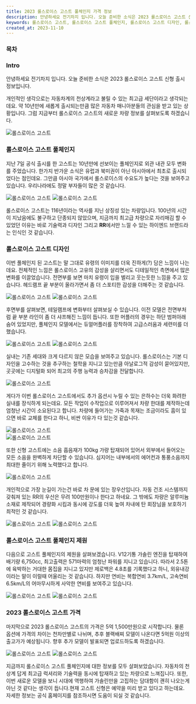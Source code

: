 ```yaml
---
title: 2023 롤스로이스 고스트 풀체인지 가격 정보
description: 안녕하세요 전기차지 입니다. 오늘 준비한 소식은 2023 롤스로이스 고스트 신형 출시 정보입니다. 개인적인 생각으로는 자동차계의 천상계라고 불릴 수 있는 최고급 세단이라고 생각되는데요. 약 10년만에 새롭게 출시되는만큼 많은 자동차 매니아분들의 관심을 받고 있는 상황입니다.
keywords: 롤스로이스 고스트, 롤스로이스 고스트 풀체인지, 롤스로이스 고스트 디자인, 롤스로이스 고스트 가격, 롤스로이스 고스츠 성능, 롤스로이스 고스트 가격
created_at: 2023-11-10
---
```


### 목차

### Intro

안녕하세요 전기차지 입니다. 오늘 준비한 소식은 2023 롤스로이스 고스트 신형 출시 정보입니다.

개인적인 생각으로는 자동차계의 천상계라고 불릴 수 있는 최고급 세단이라고 생각되는데요. 약 10년만에 새롭게 출시되는만큼 많은 자동차 매니아분들의 관심을 받고 있는 상황입니다. 그럼 지금부터 롤스로이스 고스트의 새로운 차량 정보를 살펴보도록 하겠습니다.

<Image src='rolls-royce-ghost/01.jpg' alt='롤스로이스 고스트' />

### 롤스로이스 고스트 풀체인지

지난 7일 공식 출시를 한 고스트는 10년만에 선보이는 풀체인지로 외관 내관 모두 변화를 주었습니다. 한가지 반가운 소식은 유럽과 북미권이 아닌 아시아에서 최초로 출시되었다는 점인데요. 그만큼 아시아 국가에서 롤스로이스의 수요도가 높다는 것을 보여주고 있습니다. 우리나라에도 정말 부자들이 많은 것 같습니다.

<div style={{ display: 'flex' }}>
  <Image src='rolls-royce-ghost/02.jpg' alt='롤스로이스 고스트' orientation='square' width='half' />
  <Image src='rolls-royce-ghost/03.jpg' alt='롤스로이스 고스트' orientation='square' width='half' />
</div>

롤스로이스 고스트는 116년이라는 역사를 지닌 상징성 있는 차량입니다. 100년의 시간이 지났음에도 불구하고 단종되지 않았으며, 지금까지 최고급 차량으로 자리매김 할 수 있었던 이유는 바로 기술력과 디자인 그리고 **RR**에서만 느낄 수 있는 하이엔드 브랜드라는 인식인 것 같습니다.

### 롤스로이스 고스트 디자인

이번 풀체인지 된 고스트는 말 그대로 유령의 이미지를 더욱 진하게(?) 담은 느낌이 나는데요. 전체적인 느낌은 롤스로이스 고유의 감성을 살리면서도 디테일적인 측면에서 많은 변화를 이끌었습니다. 전면부를 보면 마치 유령이 입을 벌리고 웃는듯한 느낌을 주고 있습니다. 헤드램프 끝 부분이 올라가면서 좀 더 스포티한 감성을 더해주는 것 같습니다.

<div style={{ display: 'flex' }}>
  <Image src='rolls-royce-ghost/04.jpg' alt='롤스로이스 고스트' orientation='square' width='half' />
  <Image src='rolls-royce-ghost/05.jpg' alt='롤스로이스 고스트' orientation='square' width='half' />
</div>

후면부를 살펴보면, 테일램프에 변화부터 살펴보실 수 있습니다. 이전 모델은 전면부처럼 끝 부분 라인이 좀 더 샤프해진 느낌이 듭니다. 또한 머플러의 경우는 하단 범퍼아래 숨어 있었지만, 풀체인지 모델에서는 듀얼머플러를 장착하여 고급스러움과 세련미를 더했습니다.

<div style={{ display: 'flex' }}>
  <Image src='rolls-royce-ghost/06.jpg' alt='롤스로이스 고스트' orientation='square' width='half' />
  <Image src='rolls-royce-ghost/07.jpg' alt='롤스로이스 고스트' orientation='square' width='half' />
</div>

실내는 기존 세대와 크게 다르지 않은 모습을 보여주고 있습니다. 롤스로이스는 기본 디자인을 고수하는 것을 추구하는 철학을 지니고 있는만큼 아날로그적 감성이 묻어있지만, 곳곳에는 디지털화 되어 최고의 주행 능력과 승차감을 전달합니다.

<Image src='rolls-royce-ghost/08.jpg' alt='롤스로이스 고스트' />

게다가 이번 롤스로이스 고스트에서도 추가 옵션시 누릴 수 있는 은하수는 더욱 화려한 실내를 장식하게 되는데요. 모든 작업이 수작업으로 이루어져서 차량 한대를 제작하는데 엄청난 시간이 소요된다고 합니다. 차량에 들어가는 가죽과 목재는 조금이라도 흠이 있으면 바로 교체를 한다고 하니, 비싼 이유가 다 있는것 같습니다.

<Image src='rolls-royce-ghost/09.jpg' alt='롤스로이스 고스트' />
<br />
<Image src='rolls-royce-ghost/10.jpg' alt='롤스로이스 고스트' />

또한 신형 고스트에는 소음 흡음재가 100kg 가량 탑재되어 있어서 외부에서 들어오는 모든 소음을 완벽하게 차단할 수 있습니다. 심지어는 내부에서의 에어컨과 통풍소음까지 최대한 줄이기 위해 노력했다고 합니다.

<Image src='rolls-royce-ghost/11.jpg' alt='롤스로이스 고스트' />

개인적으로 가장 눈길이 가는건 바로 차 문에 있는 장우산입니다. 자동 건조 시스템까지 갖춰져 있는 RR의 우산은 무려 100만원이나 한다고 하네요. 그 밖에도 차량은 알루미늄 소재로 제작되어 경량화 시킴과 동시에 강도를 더욱 높여 차내에 탄 회장님을 보호하기 최적인 것 같습니다.

<div style={{ display: 'flex' }}>
  <Image src='rolls-royce-ghost/12.jpg' alt='롤스로이스 고스트' orientation='square' width='half' />
  <Image src='rolls-royce-ghost/13.jpg' alt='롤스로이스 고스트' orientation='square' width='half' />
</div>

### 롤스로이스 고스트 풀체인지 제원

다음으로 고스트 풀체인지의 제원을 살펴보겠습니다. V12기통 가솔린 엔진을 탑재하여 배기량 6,750cc, 최고출력은 571마력의 엄청난 파워를 지니고 있습니다. 따라서 2.5톤에 육박하는 거대한 몸집을 지니고 있지만 제로백은 4.8초를 기록했다고 하니, 외유내강이라는 말이 이럴때 어울리는 것 같습니다. 하지만 연비는 복합연비 3.7km/L, 고속연비 6.5km/L의 어마무시하게 사악한 연비를 보여주고 있습니다.

<div style={{ display: 'flex' }}>
  <Image src='rolls-royce-ghost/14.jpg' alt='롤스로이스 고스트' orientation='square' width='half' />
  <Image src='rolls-royce-ghost/15.jpg' alt='롤스로이스 고스트' orientation='square' width='half' />
</div>

### 2023 롤스로이스 고스트 가격

마지막으로 2023 롤스로이스 고스트의 가격은 5억 1,500만원으로 시작합니다. 물론 옵션에 가격의 차이는 천차만별로 나뉘며, 추후 블랙배찌 모델이 나온다면 5억원 이상의 출고가가 예상됩니다. 향후 추가 모델이 발표되면 업로드하도록 하겠습니다.

<div style={{ display: 'flex' }}>
  <Image src='rolls-royce-ghost/16.jpg' alt='롤스로이스 고스트' orientation='square' width='half' />
  <Image src='rolls-royce-ghost/17.jpg' alt='롤스로이스 고스트' orientation='square' width='half' />
</div>

지금까지 롤스로이스 고스트 풀체인지에 대한 정보를 모두 살펴보았습니다. 자동차의 천상계 답게 최고급 럭셔리와 기술력을 동시에 탑재하고 있는 차량으로 느껴집니다. 또한, 이번 새로운 모델을 보니 시대에 역행하여 가솔린만을 고집하는 담대함이 괜히 나오는게 아닌 것 같다는 생각이 듭니다.현재 고스트 신형은 예약을 미리 받고 있다고 하는데요. 자세한 정보는 공식 홈페이지를 참조하시면 도움이 되실 것 같습니다.

